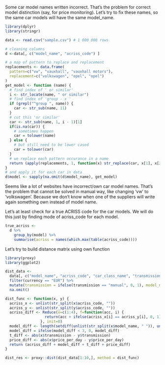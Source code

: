 Some car model names written incorrect. That's the problem for correct model distinction (say, for price monitoring).
Let's try to fix these names, so the same car models will have the same model_name.

```r
library(dplyr)
library(stringr)

data <- read.csv("sample.csv") # 1 000 000 rows

# cleaning columns
d <-data[, c("model_name", "acriss_code") ]

# a map of pattern to replace and replacement
replacements <- data.frame(
  pattern=c("vw", "vauxhall", "vauxhall motors"),
  replacement=c("volkswagen", "opel", "opel")
)
get_model <- function (name) {
  # find index of ' or similar'
  i <- str_locate(name, " or similar")
  # find index of 'group - x '
  if (grepl("^group ", name)) {
    car <- str_sub(name, 11)
  }
  # cut this 'or similar'
  car <- str_sub(name, 1, i - 1)[1]
  if(is.na(car)) {
    # sometimes happen
    car = tolower(name)
  } else {
    # but still need to be lower cased
    car = tolower(car)
  }
  # we replace each pattern occurance in a name
  return (apply(replacements, 1, function(x) str_replace(car, x[1], x[2]))[1])
}
# and apply it for each car in data
d$model <- sapply(na.omit(d$model_name), get_model)
```

Seems like a lot of websites have incorrect/own car model names. That's the problem that cannot be solved in manual way, like changing 'vw' to 'volkswagen'. Because we don't know when one of the suppliers will write again something own instead of model name.

Let's at least check for a true ACRISS code for the car models. We will do this just by finding mode of acriss_code for each model.

```r
true_acriss <-
  d %>%
    group_by(model) %>%
    summarise(acriss = names(which.max(table(acriss_code))))
```

Let's try to build distance matrix using own function

```r
library(proxy)
library(ggplot2)

dist_data <-
  data[, c("model_name", "acriss_code", "car_class_name", "transmission", "price_per_day", "currency")] %>%
  filter(currency == "EUR") %>%
  mutate(transmission = ifelse(transmission == "manual", 0, 1), model_name=sapply(model_name, get_model)) %>%
  na.omit()

dist_func <- function(x, y) {
  acriss_x <- unlist(str_split(x$acriss_code, ""))
  acriss_y <- unlist(str_split(y$acriss_code, ""))
  acriss_diff <- Reduce(x=c(1:4), f=function(acc, i) {
                  return(acc + ifelse(acriss_x[i] == acriss_y[i], 0, 1))
                }, init=0)
  model_diff <- length(setdiff(unlist(str_split(x$model_name, " ")), unlist(str_split(y$model_name, " "))))
  model_diff = ifelse(model_diff < 3, 0, model_diff)
  t_diff <- abs(x$transmission - y$transmission)
  price_diff <- abs(x$price_per_day - y$price_per_day)
  return (acriss_diff + model_diff + t_diff + price_diff)
}

dist_res <- proxy::dist(dist_data[1:10,], method = dist_func)

```
